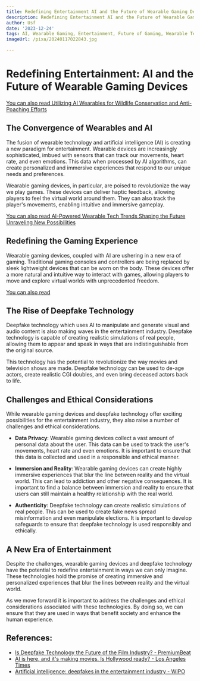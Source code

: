```yaml
---
title: Redefining Entertainment AI and the Future of Wearable Gaming Devices
description: Redefining Entertainment AI and the Future of Wearable Gaming Devices
author: Usf
date: '2023-12-24'
tags: AI, Wearable Gaming, Entertainment, Future of Gaming, Wearable Technology
imageUrl: /pixa/20240117022843.jpg

---
```

# Redefining Entertainment: AI and the Future of Wearable Gaming Devices

[You can also read Utilizing AI Wearables for Wildlife Conservation and Anti-Poaching Efforts](Utilizing%20AI%20Wearables%20for%20Wildlife%20Conservation%20and%20Anti-Poaching%20Efforts)


## The Convergence of Wearables and AI

The fusion of wearable technology and artificial intelligence (AI) is creating a new paradigm for entertainment. Wearable devices are increasingly  sophisticated, imbued  with sensors that can track our movements, heart rate, and even emotions. This data when processed by AI algorithms, can create personalized and immersive  experiences that respond to our unique needs and preferences.

Wearable gaming devices,  in particular, are poised to revolutionize the way  we play games. These devices can deliver haptic feedback, allowing players to feel the virtual  world around them. They can  also track the player's movements, enabling intuitive and  immersive gameplay.

[You  can also read  AI-Powered Wearable Tech Trends Shaping the Future Unraveling New Possibilities](AI-Powered%20Wearable%20Tech%20Trends%20Shaping%20the%20Future%20Unraveling%20New%20Possibilities)


##  Redefining the Gaming  Experience

Wearable gaming devices, coupled with AI are ushering  in a new era of gaming. Traditional  gaming consoles  and controllers are being replaced by sleek  lightweight devices that can be worn on the body. These  devices offer a more  natural and intuitive way to interact with games, allowing players to move and explore  virtual worlds with unprecedented freedom.

[You can also read  ]()


## The Rise  of Deepfake Technology

Deepfake technology which uses AI to manipulate and generate visual  and audio content is also making waves in the entertainment industry. Deepfake technology is capable of creating realistic simulations of real people, allowing them to appear  and speak in ways that are indistinguishable  from  the original source.

This  technology has the potential to revolutionize the way movies and television  shows are made. Deepfake technology can be used to de-age actors, create realistic CGI doubles, and even bring deceased actors back  to life.

## Challenges and Ethical Considerations

While wearable gaming devices and deepfake technology offer exciting possibilities for the entertainment industry, they also raise a number of challenges and  ethical considerations.

* **Data Privacy**: Wearable gaming devices collect a vast  amount of personal  data  about the user. This data can be used to track the  user's movements, heart  rate and even emotions. It is important to  ensure that this data is collected and used in a responsible and ethical manner.

*  **Immersion  and Reality**: Wearable gaming devices can create highly immersive experiences that blur the line between reality and the virtual world.  This can lead to addiction and other negative consequences. It  is important to find a balance between immersion  and reality to  ensure that users can still maintain a  healthy relationship with the real world.

* **Authenticity**: Deepfake technology can create  realistic simulations of real people. This can be used to create fake news  spread misinformation and even manipulate elections.  It is important to develop safeguards to ensure  that  deepfake technology is used responsibly and ethically.

## A New Era of Entertainment

Despite  the challenges, wearable gaming devices and deepfake technology have the potential to redefine entertainment  in ways we can only imagine. These technologies hold the promise of creating immersive and personalized experiences that blur the lines between  reality and the virtual world.

As  we move forward it is  important to address the challenges and ethical considerations  associated with these technologies. By doing so, we can ensure that they are used in ways that benefit society and enhance the human experience.

## References:
- [Is Deepfake Technology the Future of the Film Industry? - PremiumBeat](https://www.premiumbeat.com/blog/deepfake-technology-future-of-film-industry/)
- [AI is here, and it's making movies. Is Hollywood ready? - Los Angeles Times](https://www.latimes.com/entertainment-arts/business/story/2022-12-19/the-next-frontier-in-moviemaking-ai-edits)
- [Artificial intelligence: deepfakes in the entertainment industry - WIPO](https://www.wipo.int/wipo_magazine/en/2022/02/article_0003.html)
